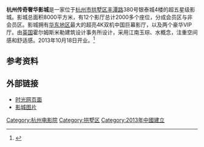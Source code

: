 '''杭州传奇奢华影城'''是一家位于[[杭州市|杭州市]][[拱墅区|拱墅区]][[丰潭路|丰潭路]]380号银泰城4楼的超五星级影城。影城总面积8000平方米，有12个影厅总计2000多个座位，分成会员区与非会员区。影城拥有[[华东地区|华东地区]]最大的超亮4K双机中国巨幕影厅，以及两个豪华VIP厅。由[[英国|英国]]霍尔姆斯米勒建筑设计事务所设计，采用江南玉琮、水概念，注重空间感和舒适感。2013年10月18日开业。<ref >{{cite web |url=http://news.163.com/13/1019/00/9BGS0E9F00014Q4P.html |language= |title=杭州传奇奢华影城开业 |publisher=青年时报 |date=2013-10-19 |accessdate= |archive-url=https://web.archive.org/web/20131110055147/http://news.163.com/13/1019/00/9BGS0E9F00014Q4P.html |archive-date=2013-11-10 |dead-url=yes }}</ref>

== 参考资料 ==
{{reflist}}

== 外部链接 ==
*[http://theater.mtime.com/China_Zhejiang_Province_Hangzhou_GongShuQu/4361/ 时光网页面] {{Wayback|url=http://theater.mtime.com/China_Zhejiang_Province_Hangzhou_GongShuQu/4361/ |date=20200124105606 }}
*[http://ent.zjol.com.cn/system/2013/09/06/019581239.shtml 影城图片] {{Wayback|url=http://ent.zjol.com.cn/system/2013/09/06/019581239.shtml |date=20160304191914 }}

{{杭州电影院}}
{{DEFAULTSORT:}}
[[Category:杭州电影院|Category:杭州电影院]]
[[Category:拱墅区|Category:拱墅区]]
[[Category:2013年中國建立|Category:2013年中國建立]]
